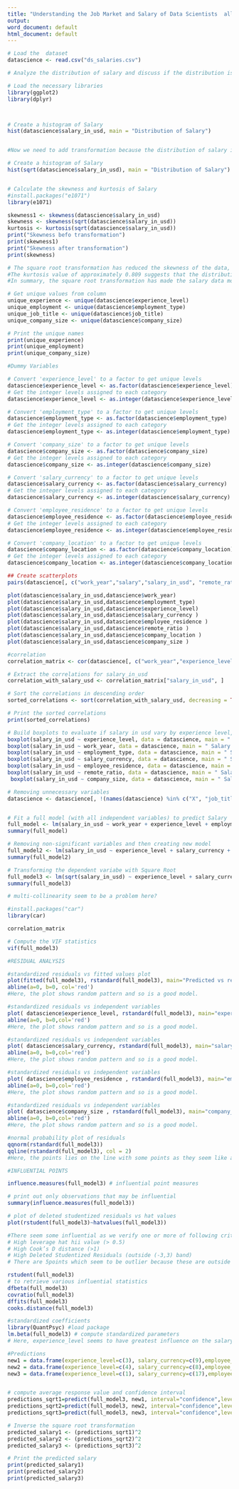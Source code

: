 ---
title: "Understanding the Job Market and Salary of Data Scientists  all around the World."
output:
word_document: default
html_document: default
---

```{r}  
# Load the  dataset
datascience <- read.csv("ds_salaries.csv")

# Analyze the distribution of salary and discuss if the distribution is symmetric, or if you need to apply any transformation.

# Load the necessary libraries
library(ggplot2)
library(dplyr)



# Create a histogram of Salary
hist(datascience$salary_in_usd, main = "Distribution of Salary")


#Now we need to add transformation because the distribution of salary is right skewed

# Create a histogram of Salary
hist(sqrt(datascience$salary_in_usd), main = "Distribution of Salary")


# Calculate the skewness and kurtosis of Salary
#install.packages("e1071")
library(e1071)

skewness1 <- skewness(datascience$salary_in_usd)
skewness <- skewness(sqrt(datascience$salary_in_usd))
kurtosis <- kurtosis(sqrt(datascience$salary_in_usd))
print("Skewness befo transformation")
print(skewness1)
print("Skewness after transformation")
print(skewness)


```

```{r}

# The square root transformation has reduced the skewness of the data, as indicated by the skewness value of approximately 0.187. A skewness value close to 0 indicates that the data is approximately symmetric. In this case, the data is much closer to being normally distributed than it was before the transformation, which had right-skewness.
#The kurtosis value of approximately 0.809 suggests that the distribution has slightly more peakedness (leptokurtic) compared to a normal distribution (which has a kurtosis of 3). However, the kurtosis value is not too far from 3, so it's not a significant departure from normality in terms of kurtosis.
#In summary, the square root transformation has made the salary data more symmetric and brought it closer to a normal distribution. This transformation may be useful if you plan to perform parametric statistical analyses that assume a normal distribution, as it helps to meet the assumptions of those tests.

# Get unique values from column
unique_experience <- unique(datascience$experience_level)
unique_employment <- unique(datascience$employment_type)
unique_job_title <- unique(datascience$job_title)
unique_company_size <- unique(datascience$company_size)

# Print the unique names
print(unique_experience)
print(unique_employment)
print(unique_company_size)

#Dummy Variables

# Convert 'experience_level' to a factor to get unique levels
datascience$experience_level <- as.factor(datascience$experience_level)
# Get the integer levels assigned to each category
datascience$experience_level <- as.integer(datascience$experience_level)

# Convert 'employment_type' to a factor to get unique levels
datascience$employment_type <- as.factor(datascience$employment_type)
# Get the integer levels assigned to each category
datascience$employment_type <- as.integer(datascience$employment_type)

# Convert 'company_size' to a factor to get unique levels
datascience$company_size <- as.factor(datascience$company_size)
# Get the integer levels assigned to each category
datascience$company_size <- as.integer(datascience$company_size)

# Convert 'salary_currency' to a factor to get unique levels
datascience$salary_currency <- as.factor(datascience$salary_currency)
# Get the integer levels assigned to each category
datascience$salary_currency <- as.integer(datascience$salary_currency)

# Convert 'employee_residence' to a factor to get unique levels
datascience$employee_residence <- as.factor(datascience$employee_residence)
# Get the integer levels assigned to each category
datascience$employee_residence <- as.integer(datascience$employee_residence)

# Convert 'company_location' to a factor to get unique levels
datascience$company_location <- as.factor(datascience$company_location)
# Get the integer levels assigned to each category
datascience$company_location <- as.integer(datascience$company_location)

## Create scatterplots
pairs(datascience[, c("work_year","salary","salary_in_usd", "remote_ratio", "experience_level", "employment_type", "company_size")])

plot(datascience$salary_in_usd,datascience$work_year)
plot(datascience$salary_in_usd,datascience$employment_type)
plot(datascience$salary_in_usd,datascience$experience_level)
plot(datascience$salary_in_usd,datascience$salary_currency )
plot(datascience$salary_in_usd,datascience$employee_residence )
plot(datascience$salary_in_usd,datascience$remote_ratio )
plot(datascience$salary_in_usd,datascience$company_location )
plot(datascience$salary_in_usd,datascience$company_size )

#correlation
correlation_matrix <- cor(datascience[, c("work_year","experience_level","employment_type", "salary_currency", "salary_in_usd","employee_residence", "remote_ratio","company_location", "company_size")])

# Extract the correlations for salary_in_usd
correlation_with_salary_usd <- correlation_matrix["salary_in_usd", ]

# Sort the correlations in descending order
sorted_correlations <- sort(correlation_with_salary_usd, decreasing = TRUE)

# Print the sorted correlations
print(sorted_correlations)

```
```{r}
# Build boxplots to evaluate if salary in usd vary by experience level, by work year, by employment_type, by salary_currency, by employee_residence, by remote_ratio, by company_size
boxplot(salary_in_usd ~ experience_level, data = datascience, main = " Salary by Experience")
boxplot(salary_in_usd ~ work_year, data = datascience, main = " Salary by Work Year")
boxplot(salary_in_usd ~ employment_type, data = datascience, main = " Salary by Employment Type")
boxplot(salary_in_usd ~ salary_currency, data = datascience, main = " Salary by Currency Type")
boxplot(salary_in_usd ~ employee_residence, data = datascience, main = " Salary by Employee Residence Type")
boxplot(salary_in_usd ~ remote_ratio, data = datascience, main = " Salary by Remote Ratio of Jobs")
 boxplot(salary_in_usd ~ company_size, data = datascience, main = " Salary by Size of Company")
```
```{r}
# Removing unnecessary variables
datascience <- datascience[, !(names(datascience) %in% c("X", "job_title", "salary"))]


# Fit a full model (with all independent variables) to predict Salary
full_model <- lm(salary_in_usd ~ work_year + experience_level + employment_type+ salary_currency + employee_residence + remote_ratio + company_location + company_size , data = datascience)
summary(full_model)

# Removing non-significant variables and then creating new model
full_model2 <- lm(salary_in_usd ~ experience_level + salary_currency + employee_residence + company_size , data = datascience)
summary(full_model2)

# Transforming the dependent variabe with Square Root
full_model3 <- lm(sqrt(salary_in_usd) ~ experience_level + salary_currency + employee_residence + company_size , data = datascience)
summary(full_model3)
```
```{r}

# multi-collinearity seem to be a problem here?

#install.packages("car")
library(car)

correlation_matrix

# Compute the VIF statistics
vif(full_model3)
```
```{r}

#RESIDUAL ANALYSIS

#standardized residuals vs fitted values plot
plot(fitted(full_model3), rstandard(full_model3), main="Predicted vs residuals plot")
abline(a=0, b=0, col='red')
#Here, the plot shows random pattern and so is a good model.

#standardized residuals vs independent variables
plot( datascience$experience_level, rstandard(full_model3), main="experience_level vs residuals plot")
abline(a=0, b=0,col='red')
#Here, the plot shows random pattern and so is a good model.

#standardized residuals vs independent variables
plot( datascience$salary_currency, rstandard(full_model3), main="salary_currency vs residuals plot")
abline(a=0, b=0,col='red')
#Here, the plot shows random pattern and so is a good model.

#standardized residuals vs independent variables
plot( datascience$employee_residence , rstandard(full_model3), main="employee_residence vs residuals plot")
abline(a=0, b=0,col='red')
#Here, the plot shows random pattern and so is a good model.

#standardized residuals vs independent variables
plot( datascience$company_size , rstandard(full_model3), main="company_size vs residuals plot")
abline(a=0, b=0,col='red')
#Here, the plot shows random pattern and so is a good model.

#normal probability plot of residuals
qqnorm(rstandard(full_model3))
qqline(rstandard(full_model3), col = 2)
#Here, the points lies on the line with some points as they seem like an outlier are cancelled out at both of the tails.
```

```{r}
#INFLUENTIAL POINTS

influence.measures(full_model3) # influential point measures

# print out only observations that may be influential 
summary(influence.measures(full_model3))

# plot of deleted studentized residuals vs hat values
plot(rstudent(full_model3)~hatvalues(full_model3))

#There seem some influential as we verify one or more of following criteria:
# High leverage hat hii value (> 0.5) 
# High Cook’s D distance (>1) 
# High Deleted Studentized Residuals (outside (-3,3) band)
# There are 5points which seem to be outlier because these are outside (-3,3)band os studentized residuals.

rstudent(full_model3)
# to retrieve various influential statistics
dfbeta(full_model3) 
covratio(full_model3)
dffits(full_model3)
cooks.distance(full_model3)

#standardized coefficients
library(QuantPsyc) #load package
lm.beta(full_model3) # compute standardized parameters
# Here, experience_level seems to have greatest influence on the salary as compared to any other variabke.
```
```{r}
#Predictions
new1 = data.frame(experience_level=c(3), salary_currency=c(9),employee_residence=c(21), company_size=c(2))
new2 = data.frame(experience_level=c(4), salary_currency=c(8),employee_residence=c(33), company_size=c(1))
new3 = data.frame(experience_level=c(1), salary_currency=c(17),employee_residence=c(56), company_size=c(3))


# compute average response value and confidence interval
predictions_sqrt1=predict(full_model3, new1, interval="confidence",level=0.95)
predictions_sqrt2=predict(full_model3, new2, interval="confidence",level=0.95)
predictions_sqrt3=predict(full_model3, new3, interval="confidence",level=0.95)

# Inverse the square root transformation
predicted_salary1 <- (predictions_sqrt1)^2
predicted_salary2 <- (predictions_sqrt2)^2
predicted_salary3 <- (predictions_sqrt3)^2

# Print the predicted salary
print(predicted_salary1)
print(predicted_salary2)
print(predicted_salary3)

```
